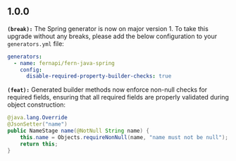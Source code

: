 ## 1.0.0
**`(break):`** The Spring generator is now on major version 1. To take this upgrade without any breaks, please add the below
configuration to your `generators.yml` file:
```yaml
generators:
  - name: fernapi/fern-java-spring
    config:
      disable-required-property-builder-checks: true
```


**`(feat):`** Generated builder methods now enforce non-null checks for required fields, ensuring that all required
fields are properly validated during object construction:
  ```java
  @java.lang.Override
  @JsonSetter("name")
  public NameStage name(@NotNull String name) {
      this.name = Objects.requireNonNull(name, "name must not be null");
      return this;
  }
  ```


